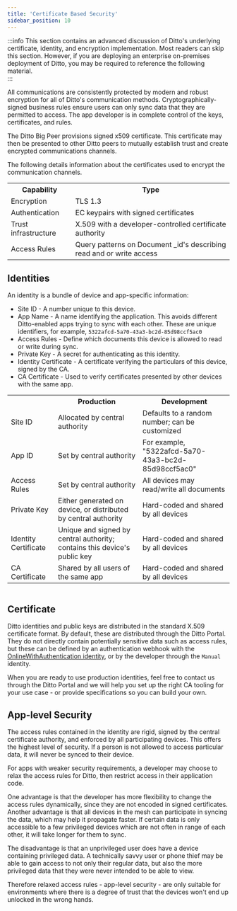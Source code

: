 ```yaml
---
title: 'Certificate Based Security'
sidebar_position: 10
---
```



:::info
This section contains an advanced discussion of Ditto's underlying certificate, identity, and
encryption implementation. Most readers can skip this section.  However, if you are deploying an enterprise
on-premises deployment of Ditto, you may be required to reference the following
material.  
:::

All communications are consistently protected by modern and robust encryption
for all of Ditto's communication methods. Cryptographically-signed business
rules ensure users can only sync data that they are permitted to access. The app
developer is in complete control of the keys, certificates, and rules.

The Ditto Big Peer provisions signed x509 certificate. This certificate may then
be presented to other Ditto peers to mutually establish trust and create
encrypted communications channels. 
 
The following details information about the certificates used to encrypt the
communication channels.

<table>
<tr>
  <th>Capability</th>
  <th>Type</th>
</tr>

<tr>
  <td>Encryption</td>
  <td>TLS 1.3</td>
</tr>

<tr>
  <td>Authentication</td>
  <td>EC keypairs with signed certificates</td>
</tr>

<tr>
  <td>Trust infrastructure</td>
  <td>X.509 with a developer-controlled certificate authority</td>
</tr>

<tr>
  <td>Access Rules</td>
  <td>
    Query patterns on Document _id's describing read and or write access
  </td>
</tr>

</table>

## Identities

An identity is a bundle of device and app-specific information:

* Site ID - A number unique to this device.
* App Name - A name identifying the application. This avoids different Ditto-enabled apps trying to sync with each other. These are unique identifiers, for example, `5322afcd-5a70-43a3-bc2d-85d98ccf5ac0`
* Access Rules - Define which documents this device is allowed to read or write during sync.
* Private Key - A secret for authenticating as this identity.
* Identity Certificate - A certificate verifying the particulars of this device, signed by the CA.
* CA Certificate - Used to verify certificates presented by other devices with the same app.

<table>
  <tr>
    <th></th>
    <th>Production</th>
    <th>Development</th>
  </tr>

  <tr>
    <td>Site ID</td>
    <td>Allocated by central authority</td>
    <td>Defaults to a random number; can be customized</td>
  </tr>

  <tr>
    <td>App ID</td>
    <td>Set by central authority</td>
    <td>For example, "5322afcd-5a70-43a3-bc2d-85d98ccf5ac0"</td>
  </tr>

  <tr>
    <td>Access Rules</td>
    <td>Set by central authority</td>
    <td>All devices may read/write all documents</td>
  </tr>

  <tr>
    <td>Private Key</td>
    <td>Either generated on device, or distributed by central authority</td>
    <td>Hard-coded and shared by all devices</td>
  </tr>

  <tr>
    <td>Identity Certificate</td>
    <td>
      Unique and signed by central authority; contains this device's public key
    </td>
    <td>Hard-coded and shared by all devices</td>
  </tr>

  <tr>
    <td>CA Certificate</td>
    <td>Shared by all users of the same app</td>
    <td>Hard-coded and shared by all devices</td>
  </tr>

  <table></table>
</table>


## Certificate

Ditto identities and public keys are distributed in the standard X.509
certificate format. By default, these are distributed through the Ditto Portal.
They do not directly contain potentially sensitive data such as access rules,
but these can be defined by an authentication webhook with the 
[OnlineWithAuthentication identity](/security/designing-permissions), or by the
developer through the `Manual` identity.

When you are ready to use production identities, feel free to contact
us through the Ditto Portal and we will help you set up the right CA
tooling for your use case - or provide specifications so you can build your own.

## App-level Security

The access rules contained in the identity are rigid, signed by the central
certificate authority, and enforced by all participating devices. This offers
the highest level of security. If a person is not allowed to access particular
data, it will never be synced to their device.

For apps with weaker security requirements, a developer may choose to relax the
access rules for Ditto, then restrict access in their application code.

One advantage is that the developer has more flexibility to change the access
rules dynamically, since they are not encoded in signed certificates. Another
advantage is that all devices in the mesh can participate in syncing the data,
which may help it propagate faster. If certain data is only accessible to a few
privileged devices which are not often in range of each other, it will take
longer for them to sync.

The disadvantage is that an unprivileged user does have a device containing
privileged data. A technically savvy user or phone thief may be able to gain
access to not only their regular data, but also the more privileged data that
they were never intended to be able to view.

Therefore relaxed access rules - app-level security - are only suitable for
environments where there is a degree of trust that the devices won't end up
unlocked in the wrong hands.